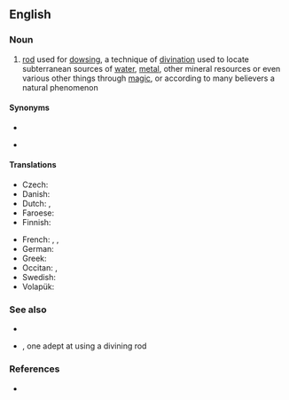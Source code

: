==English==
{{wikipedia}}

===Noun===
{{en-noun}}

# [[rod]] used for [[dowsing]], a technique of [[divination]] used to locate subterranean sources of [[water]], [[metal]], other mineral resources or even various other things through [[magic]], or according to many believers a natural phenomenon

====Synonyms====
* {{l|en|dowsing rod}}
* {{l|en|virgula}} {{qualifier|obsolete}}

====Translations====
{{trans-top|rod used for dowsing}}
* Czech: {{t+|cs|virgule|f}}
* Danish: {{t|da|ønskekvist|c}}
* Dutch: {{t+|nl|wichelroede|f}}, {{t|nl|wichelstok|m}}
* Faroese: {{t|fo|spákvistur|m}}
* Finnish: {{t+|fi|taikavarpu}}
{{trans-mid}}
* French: {{t+|fr|baguette de coudrier|f}}, {{t+|fr|baguette de sourcier|f}}, {{t|fr|baguette divinatoire|f}}
* German: {{t+|de|Wünschelrute|f}}
* Greek: {{t|el|ράβδος υδροσκόπου|f|sc=Grek}}
* Occitan: {{t|oc|devinet|m}}, {{t|oc|bròca de devinaire|f}}
* Swedish: {{t+|sv|slagruta|c}}
* Volapük: {{t|vo|vaälatuigül}}
{{trans-bottom}}

===See also===
* {{l|en|diviner}}
* {{l|en|rhabdomantist}}, one adept at using a divining rod

===References===
* {{R:Websters}}